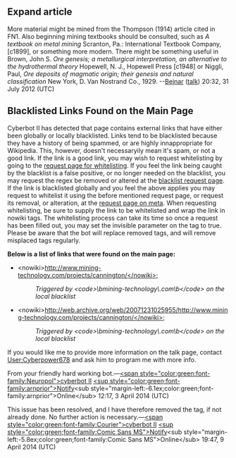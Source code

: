 <article id="11316140" title=Talk:Lode>
	<talkpage id="11316140" title="Talk:Lode">
{{WikiProject Mining|class=Stub|importance=high}}
{{WikiProject Geology
|class=Stub 
|importance= mid
|attention= 
|needs-infobox= 
|peer-review= 
|old-peer-review= 
}}

==Expand article==
More material might be mined from the Thompson (1914) article cited in FN1. Also beginning mining textbooks should be consulted, such as 
''A textbook on metal mining'' Scranton, Pa.: International Textbook Company, [c1899], or something more modern.  There might be something useful in Brown, John S. ''Ore genesis; a metallurgical interpretation, an alternative to the hydrothermal theory'' Hopewell, N. J., Hopewell Press [c1948] or Niggli, Paul, ''Ore deposits of magmatic origin; their genesis and natural classification'' New York, D. Van Nostrand Co., 1929. --[[User:Bejnar|Bejnar]] ([[User talk:Bejnar|talk]]) 20:32, 31 July 2012 (UTC)

== Blacklisted Links Found on the Main Page ==

Cyberbot II has detected that page contains external links that have either been globally or locally blacklisted.
Links tend to be blacklisted because they have a history of being spammed, or are highly innappropriate for Wikipedia.
This, however, doesn't necessaryily mean it's spam, or not a good link.
If the link is a good link, you may wish to request whitelisting by going to the [[MediaWiki talk:Spam-whitelist|request page for whitelisting]].
If you feel the link being caught by the blacklist is a false positive, or no longer needed on the blacklist, you may request the regex be removed or altered at the [[MediaWiki talk:Spam-blacklist|blacklist request page]].
If the link is blacklisted globally and you feel the above applies you may request to whitelist it using the before mentioned request page, or request its removal, or alteration, at the [[meta:Talk:Spam Blacklist|request page on meta]].
When requesting whitelisting, be sure to supply the link to be whitelisted and wrap the link in nowiki tags.
The whitelisting process can take its time so once a request has been filled out, you may set the invisible parameter on the tag to true.
Please be aware that the bot will replace removed tags, and will remove misplaced tags regularly.

'''Below is a list of links that were found on the main page:'''

*&lt;nowiki&gt;http://www.mining-technology.com/projects/cannington/&lt;/nowiki&gt;
*:''Triggered by &lt;code&gt;\bmining-technology\.com\b&lt;/code&gt; on the local blacklist''
*&lt;nowiki&gt;http://web.archive.org/web/20071231025955/http://www.mining-technology.com/projects/cannington/&lt;/nowiki&gt;
*:''Triggered by &lt;code&gt;\bmining-technology\.com\b&lt;/code&gt; on the local blacklist''

If you would like me to provide more information on the talk page, contact [[User:Cyberpower678]] and ask him to program me with more info.

From your friendly hard working bot.—[[User:Cyberbot II|&lt;span style=&quot;color:green;font-family:Neuropol&quot;&gt;cyberbot II]] [[User talk:Cyberbot II|&lt;sup style=&quot;color:green;font-family:arnprior&quot;&gt;Notify]]&lt;sub style=&quot;margin-left:-6.1ex;color:green;font-family:arnprior&quot;&gt;Online&lt;/sub&gt; 12:17, 3 April 2014 (UTC)

{{done|Resolved}} This issue has been resolved, and I have therefore removed the tag, if not already done.  No further action is necessary.—[[User:Cyberbot II|&lt;span style=&quot;color:green;font-family:Courier&quot;&gt;cyberbot II]] [[User talk:Cyberbot II|&lt;sup style=&quot;color:green;font-family:Comic Sans MS&quot;&gt;Notify]]&lt;sub style=&quot;margin-left:-5.8ex;color:green;font-family:Comic Sans MS&quot;&gt;Online&lt;/sub&gt; 19:47, 9 April 2014 (UTC)
	</talkpage>
</article>